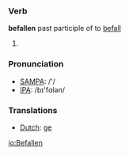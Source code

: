 === Verb ===

'''befallen''' past participle of to [[befall]]

# [[]] 

=== Pronunciation ===
*[[w:SAMPA|SAMPA]]: /'/
*[[w:IPA|IPA]]: /bɪ'fɑlən/

=== Translations ===
*[[Dutch]]: [[ge]]

[[io:Befallen]]